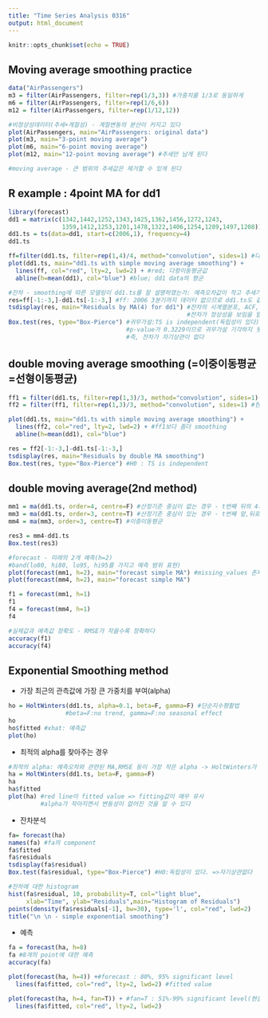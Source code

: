 ```yaml
---
title: "Time Series Analysis 0316"
output: html_document
---
```


```r
knitr::opts_chunk$set(echo = TRUE)
```

## Moving average smoothing practice
```r
data("AirPassengers")
m3 = filter(AirPassengers, filter=rep(1/3,3)) #가중치를 1/3로 동일하게
m6 = filter(AirPassengers, filter=rep(1/6,6))
m12 = filter(AirPassengers, filter=rep(1/12,12))

#비정상성데이터(추세+계절성) - 계절변동의 분산이 커지고 있다
plot(AirPassengers, main="AirPassengers: original data") 
plot(m3, main="3-point moving average")
plot(m6, main="6-point moving average")
plot(m12, main="12-point moving average") #추세만 남게 된다

#moving average - 큰 범위의 추세값은 제거할 수 있게 된다
```

## R example : 4point MA for dd1
```r
library(forecast)
dd1 = matrix(c(1342,1442,1252,1343,1425,1362,1456,1272,1243,
               1359,1412,1253,1201,1478,1322,1406,1254,1289,1497,1208))
dd1.ts = ts(data=dd1, start=c(2006,1), frequency=4)
dd1.ts

ff=filter(dd1.ts, filter=rep(1,4)/4, method="convolution", sides=1) #다항이동평균 - 2006 이전값이 없어 3분기까지 NA
plot(dd1.ts, main="dd1.ts with simple moving average smoothing") +
  lines(ff, col="red", lty=2, lwd=2) + #red; 다항이동평균값
  abline(h=mean(dd1), col="blue") #blue; dd1 data의 평균

#잔차 - smoothing에 따른 모델링이 dd1.ts를 잘 설명하였는가: 예측오차값이 작고 추세가 없어야 한다
res=ff[-1:-3,]-dd1.ts[-1:-3,] #ff: 2006 3분기까지 데이터 없으므로 dd1.ts도 같이 뺀다
tsdisplay(res, main="Residuals by MA(4) for dd1") #잔차의 시계열분포, ACF, PACF 함께 출력
                                                  #잔차가 정상성을 보임을 알 수 있다.
Box.test(res, type="Box-Pierce") #귀무가설:TS is independent(독립성이 있다)
                                 #p-value가 0.3229이므로 귀무가설 기각하지 못한다.
                                 #즉, 잔차가 자기상관이 없다
```

## double moving average smoothing (=이중이동평균=선형이동평균)
```r
ff1 = filter(dd1.ts, filter=rep(1,3)/3, method="convolution", sides=1)
ff2 = filter(ff1, filter=rep(1,3)/3, method="convolution", sides=1) #한번더 smoothing

plot(dd1.ts, main="dd1.ts with simple moving average smoothing") +
  lines(ff2, col="red", lty=2, lwd=2) + #ff1보다 좀더 smoothing
  abline(h=mean(dd1), col="blue")

res = ff2[-1:-3,]-dd1.ts[-1:-3,]
tsdisplay(res, main="Residuals by double MA smoothing")
Box.test(res, type="Box-Pierce") #H0 : TS is independent
```

## double moving average(2nd method)
```r
mm1 = ma(dd1.ts, order=4, centre=F) #산정기준 중심이 없는 경우 - t번째 뒤의 4개(t, t-1, t-2, t-3)
mm3 = ma(dd1.ts, order=3, centre=T) #산정기준 중심이 있는 경우 - t번째 앞,뒤로 3개(t-1, t, t+1)
mm4 = ma(mm3, order=3, centre=T) #이중이동평균

res3 = mm4-dd1.ts 
Box.test(res3)

#forecast - 미래의 2개 예측(h=2)
#band(lo80, hi80, lo95, hi95를 가지고 예측 범위 표현)
plot(forecast(mm1, h=2), main="forecast simple MA") #missing_values 존재
plot(forecast(mm4, h=2), main="forecast simple MA")

f1 = forecast(mm1, h=1)
f1
f4 = forecast(mm4, h=1)
f4

#실제값과 예측값 정확도 - RMSE가 작을수록 정확하다
accuracy(f1)
accuracy(f4)
```

## Exponential Smoothing method 
 - 가장 최근의 관측값에 가장 큰 가중치를 부여(alpha)
```r
ho = HoltWinters(dd1.ts, alpha=0.1, beta=F, gamma=F) #단순지수평활법
                #beta=F:no trend, gamma=F:no seasonal effect
ho
ho$fitted #xhat: 예측값
plot(ho)
```

 - 최적의 alpha를 찾아주는 경우
```r
#최적의 alpha: 예측오차와 관련된 MA,RMSE 등이 가장 작은 alpha -> HoltWinters가 스스로 찾아줌
ha = HoltWinters(dd1.ts, beta=F, gamma=F)
ha
ha$fitted
plot(ha) #red line이 fitted value => fitting값이 매우 유사
         #alpha가 작아지면서 변동성이 없어진 것을 알 수 있다
```

 - 잔차분석
```r
fa= forecast(ha)
names(fa) #fa의 component
fa$fitted
fa$residuals
tsdisplay(fa$residual)
Box.test(fa$residual, type="Box-Pierce") #H0:독립성이 있다. =>자기상관없다

#잔차에 대한 histogram
hist(fa$residual, 10, probability=T, col="light blue", 
     xlab="Time", ylab="Residuals",main="Histogram of Residuals")
points(density(fa$residuals[-1], bw=30), type='l', col="red", lwd=2)
title("\n \n - simple exponential smoothing")
```

 - 예측
```r
fa = forecast(ha, h=8)
fa #8개의 point에 대한 예측
accuracy(fa)

plot(forecast(ha, h=4)) +#forecast : 80%, 95% significant level
  lines(fa$fitted, col="red", lty=2, lwd=2) #fitted value

plot(forecast(ha, h=4, fan=T)) + #fan=T : 51%-99% significant level(현실적인 예측값을 볼 수 있다)
  lines(fa$fitted, col="red", lty=2, lwd=2)
```









